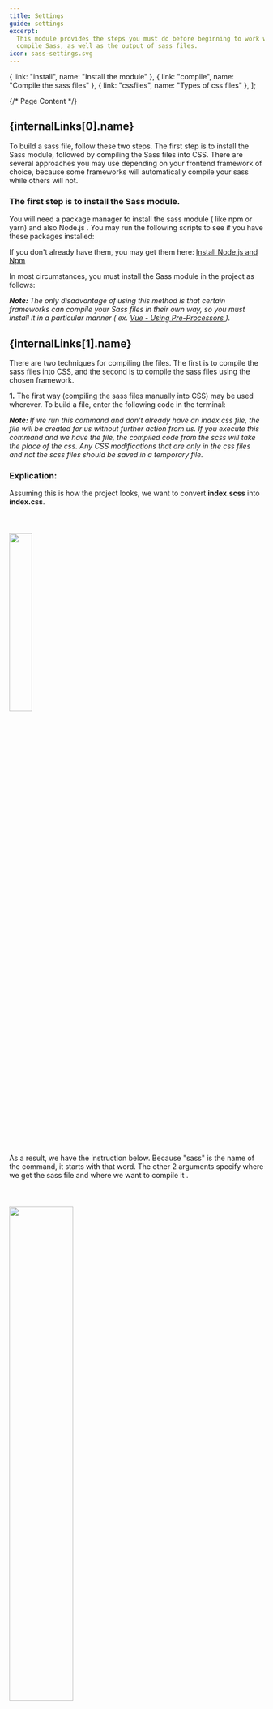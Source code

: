 ```yaml
---
title: Settings
guide: settings
excerpt:
  This module provides the steps you must do before beginning to work with and
  compile Sass, as well as the output of sass files.
icon: sass-settings.svg
---
```



  { link: "install", name: "Install the module" },
  { link: "compile", name: "Compile the sass files" },
  { link: "cssfiles", name: "Types of css files" },
];

{/* Page Content */}

<section id={internalLinks[0].link}>
  <h2>{internalLinks[0].name}</h2>
  <p>
    To build a sass file, follow these two steps. The first step is to install
    the Sass module, followed by compiling the Sass files into CSS. There are
    several approaches you may use depending on your frontend framework of
    choice, because some frameworks will automatically compile your sass while
    others will not.
  </p>
  <h3>The first step is to install the Sass module.</h3>
  <p>
    You will need a package manager to install the sass module ( like npm or
    yarn) and also Node.js . You may run the following scripts to see if you
    have these packages installed:
  </p>
  <CodeSnippet
    content="node -v; 
    npm -v;"
    lang="bash"
    client:load="react"
  />
  <p>
    If you don't already have them, you may get them here:
    <a
      href="https://treehouse.github.io/installation-guides/windows/node-windows.html"
      class="link"
    >
      Install Node.js and Npm
    </a>
    <p>
      In most circumstances, you must install the Sass module in the project as
      follows:
    </p>
  </p>
  <CodeSnippet content={"npm i sass;"} lang="bash" client:load="react" />
  <i>
    <b>Note: </b>The only disadvantage of using this method is that certain
    frameworks can compile your Sass files in their own way, so you must install
    it in a particular manner ( ex.
    <a
      href="https://vue-loader.vuejs.org/guide/pre-processors.html#sass"
      class="link"
    >
      Vue - Using Pre-Processors
    </a>
    ).
  </i>
</section>

<section id={internalLinks[1].link}>
  <h2>{internalLinks[1].name}</h2>
  <p>
    There are two techniques for compiling the files. The first is to compile
    the sass files into CSS, and the second is to compile the sass files using
    the chosen framework.
  </p>
  <div class="mt-1">
    <p>
      <b>1.</b> The first way (compiling the sass files manually into CSS) may
      be used wherever. To build a file, enter the following code in the
      terminal:
    </p>
    <CodeSnippet
      content={
        "sass source/stylesheets/index.scss build/stylesheets/index.css;"
      }
      lang="bash"
      client:load="react"
    />
    <i>
      <b>Note: </b>
      If we run this command and don't already have an index.css file, the file will
      be created for us without further action from us. If you execute this command
      and we have the file, the compiled code from the scss will take the place of
      the css. Any CSS modifications that are only in the css files and not the scss
      files should be saved in a temporary file.
    </i>
    <h3>Explication: </h3>
    <p>
      Assuming this is how the project looks, we want to convert
      <b>index.scss</b> into <b>index.css</b>.
    </p>
    <img
      src="/componentui/sass-settings/complie-folder.svg"
      style="width: 30%;margin:2.5rem auto;"
    />
    <p>
      As a result, we have the instruction below. Because "sass" is the name of
      the command, it starts with that word. The other 2 arguments specify where
      we get the sass file and where we want to compile it .
    </p>
    <img
      src="/componentui/sass-settings/compile-command.svg"
      style="width: 50%;margin:2.5rem auto;"
    />
  </div>
  <div class="mt-1">
    <p>
      <b>2.</b> The second approach is having the framework automatically
      compile the sass files. To ensure that it functions in your framework, you
      must check for this.
    </p>
    <p>
      Hence, in order to compile, import the Sass file similarly to how you
      imported the CSS file, and the framework will take care of the rest.
    </p>
    <p>
      Using the --watch flag, you can additionally watch certain files or
      folders. The watch flag instructs Sass to monitor your source files for
      modifications and re-compile CSS after each Sass save. You would simply
      add the watch flag to your command, like in the following example, if you
      wanted to monitor (rather than manually build) your input.scss file:
    </p>
    <CodeSnippet
      content="sass --watch source/stylesheets/index.scss build/stylesheets/index.css;"
      lang="bash"
      client:load="react"
    />
  </div>
</section>

<section id={internalLinks[2].link}>
  <h2>{internalLinks[2].name}</h2>
  <p>Sass has the ability to produce three different kinds of files. </p>
  <h3>[file-name].css</h3>
  <p>
    Is the file with all the compiled code, together with the comments, spaces,
    and order.
  </p>
  <h3>[file-name].css.map</h3>
  <p>
    By default, a file with the ".map" extension is created when you compile a
    Sass file into CSS. A CSS source map is a file that links the CSS code that
    has been produced with its original Sass source code.
  </p>
  <p>
    The name, line numbers, and column positions of the original Sass file are
    all included in a file known as a CSS source map. When employing browser
    developer tools, it is utilized by web developers and designers to
    troubleshoot their Sass and CSS code.
  </p>
  <h3>[file-name].min.css</h3>
  <p>
    With the —style option with the value set to compressed, Sass can produce
    CSS files that have been compressed. A minified version of the original Sass
    file, free of any extraneous whitespace and comments, will be produced as
    the final CSS file.
  </p>
  <p>
    For instance, you can run the following command in the terminal to convert a
    Sass file named styles.scss into a minified CSS file named styles.min.css:
  </p>
  <CodeSnippet
    content="sass [file-name].scss [file-name].min.css --style compressed
     "
    lang="bash"
    client:load="react"
  />
  <p>
    By doing this, a minified CSS file called styles.min.css will be created,
    which can be used in production settings to minimize file size and speed up
    the loading of web pages.
  </p>
  <i>
    <b>Note: </b>
    It should be noted that while minifying CSS code can aid in performance improvement,
    it can also make the code more difficult to comprehend and maintain. For development
    and debugging purposes, it is frequently advised to preserve a non-minified version
    of the CSS code.
  </i>
</section>
